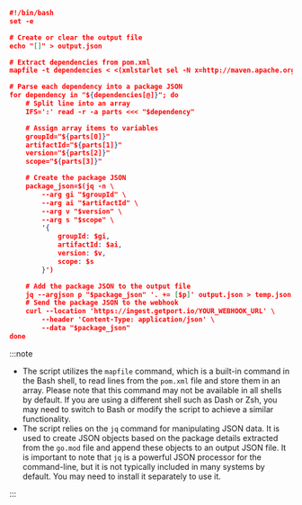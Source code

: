 ```json showLineNumbers
#!/bin/bash
set -e

# Create or clear the output file
echo "[]" > output.json

# Extract dependencies from pom.xml
mapfile -t dependencies < <(xmlstarlet sel -N x=http://maven.apache.org/POM/4.0.0 -t -m '//x:dependency' -v 'concat(x:groupId, ":", x:artifactId, ":", x:version, ":", x:scope)' -n pom.xml)

# Parse each dependency into a package JSON
for dependency in "${dependencies[@]}"; do
    # Split line into an array
    IFS=':' read -r -a parts <<< "$dependency"

    # Assign array items to variables
    groupId="${parts[0]}"
    artifactId="${parts[1]}"
    version="${parts[2]}"
    scope="${parts[3]}"

    # Create the package JSON
    package_json=$(jq -n \
        --arg gi "$groupId" \
        --arg ai "$artifactId" \
        --arg v "$version" \
        --arg s "$scope" \
        '{
            groupId: $gi,
            artifactId: $ai,
            version: $v,
            scope: $s
        }')

    # Add the package JSON to the output file
    jq --argjson p "$package_json" '. += [$p]' output.json > temp.json && mv temp.json output.json
    # Send the package JSON to the webhook
    curl --location 'https://ingest.getport.io/YOUR_WEBHOOK_URL' \
        --header 'Content-Type: application/json' \
        --data "$package_json"
done

```

:::note

- The script utilizes the `mapfile` command, which is a built-in command in the Bash shell, to read lines from the `pom.xml` file and store them in an array. Please note that this command may not be available in all shells by default. If you are using a different shell such as Dash or Zsh, you may need to switch to Bash or modify the script to achieve a similar functionality.
- The script relies on the `jq` command for manipulating JSON data. It is used to create JSON objects based on the package details extracted from the `go.mod` file and append these objects to an output JSON file. It is important to note that `jq` is a powerful JSON processor for the command-line, but it is not typically included in many systems by default. You may need to install it separately to use it.

:::
